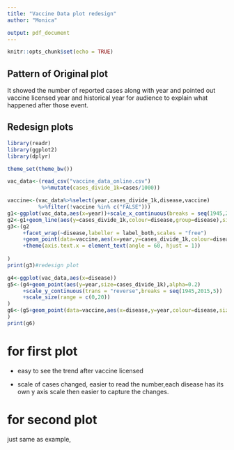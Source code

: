 ```yaml
---
title: "Vaccine Data plot redesign"
author: "Monica"

output: pdf_document
---
```


```r
knitr::opts_chunk$set(echo = TRUE)
```

## Pattern of Original plot
It showed the number of reported cases along with year and pointed out vaccine licensed year and historical year for audience to explain what happened after those event. 

## Redesign plots
```r
library(readr)
library(ggplot2)
library(dplyr)

theme_set(theme_bw())

vac_data<-(read_csv("vaccine_data_online.csv")
           %>%mutate(cases_divide_1k=cases/1000))

vaccine<-(vac_data%>%select(year,cases_divide_1k,disease,vaccine)
          %>%filter(!vaccine %in% c("FALSE")))
g1<-ggplot(vac_data,aes(x=year))+scale_x_continuous(breaks = seq(1945,2015,5))
g2<-g1+geom_line(aes(y=cases_divide_1k,colour=disease,group=disease),size=1,show.legend = FALSE)
g3<-(g2
     +facet_wrap(~disease,labeller = label_both,scales = "free")
     +geom_point(data=vaccine,aes(x=year,y=cases_divide_1k,colour=disease),size=3,show.legend = FALSE)
     +theme(axis.text.x = element_text(angle = 60, hjust = 1))
     
)
print(g3)#redesign plot

g4<-ggplot(vac_data,aes(x=disease))
g5<-(g4+geom_point(aes(y=year,size=cases_divide_1k),alpha=0.2)
     +scale_y_continuous(trans = "reverse",breaks = seq(1945,2015,5))
     +scale_size(range = c(0,20))
)  
g6<-(g5+geom_point(data=vaccine,aes(x=disease,y=year,colour=disease,size=cases_divide_1k),alpha=0.7)+theme(axis.text.x = element_text(angle = 60))
)
print(g6)


```

# for first plot

* easy to see the trend after vaccine licensed

* scale of cases changed, easier to read the number,each disease has its own y axis scale then easier to capture the changes. 

# for second plot

just same as example,


